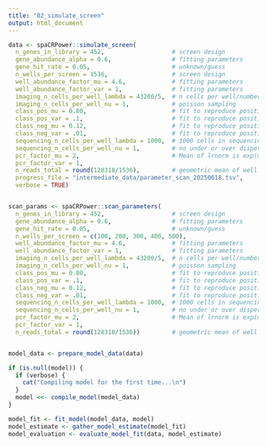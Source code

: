 ```yaml
---
title: "02_simulate_screen"
output: html_document
---
```


```r

data <- spaCRPower::simulate_screen(
  n_genes_in_library = 452,                   # screen design 
  gene_abundance_alpha = 0.6,                 # fitting parameters
  gene_hit_rate = 0.05,                       # unknown/guess
  n_wells_per_screen = 1536,                  # screen design
  well_abundance_factor_mu = 4.6,             # fitting parameters
  well_abundance_factor_var = 1,              # fitting parameters
  imaging_n_cells_per_well_lambda = 43200/5,  # n cells per well/number genes per well
  imaging_n_cells_per_well_nu = 1,            # poisson sampling
  class_pos_mu = 0.80,                        # fit to reproduce positivity rates in wells
  class_pos_var = .1,                         # fit to reproduce positivity rates in wells
  class_neg_mu = 0.12,                        # fit to reproduce positivity rates in wells
  class_neg_var = .01,                        # fit to reproduce positivity rates in wells
  sequencing_n_cells_per_well_lambda = 1000,  # 1000 cells in sequencing plate for each gene in the well
  sequencing_n_cells_per_well_nu = 1,         # no under or over dispersion => Poisson
  pcr_factor_mu = 2,                          # Mean of lrnorm is exp(mu + 1/var) = ~12.1
  pcr_factor_var = 1,
  n_reads_total = round(128318/1536),         # geometric mean of well reads
  progress_file = "intermediate_data/parameter_scan_20250618.tsv",
  verbose = TRUE)         
```

```r



```
```r


scan_params <- spaCRPower::scan_parameters(
  n_genes_in_library = 452,                   # screen design 
  gene_abundance_alpha = 0.6,                 # fitting parameters
  gene_hit_rate = 0.05,                       # unknown/guess
  n_wells_per_screen = c(100, 200, 300, 400, 500),
  well_abundance_factor_mu = 4.6,             # fitting parameters
  well_abundance_factor_var = 1,              # fitting parameters
  imaging_n_cells_per_well_lambda = 43200/5,  # n cells per well/number genes per well
  imaging_n_cells_per_well_nu = 1,            # poisson sampling
  class_pos_mu = 0.80,                        # fit to reproduce positivity rates in wells
  class_pos_var = .1,                         # fit to reproduce positivity rates in wells
  class_neg_mu = 0.12,                        # fit to reproduce positivity rates in wells
  class_neg_var = .01,                        # fit to reproduce positivity rates in wells
  sequencing_n_cells_per_well_lambda = 1000,  # 1000 cells in sequencing plate for each gene in the well
  sequencing_n_cells_per_well_nu = 1,         # no under or over dispersion => Poisson
  pcr_factor_mu = 2,                          # Mean of lrnorm is exp(mu + 1/var) = ~12.1
  pcr_factor_var = 1,
  n_reads_total = round(128318/1536))         # geometric mean of well reads


model_data <- prepare_model_data(data)

if (is.null(model)) {
  if (verbose) {
    cat("Compiling model for the first time...\n")
  }
  model <<- compile_model(model_data)
}

model_fit <- fit_model(model_data, model)
model_estimate <- gather_model_estimate(model_fit)
model_evaluation <- evaluate_model_fit(data, model_estimate)


```
